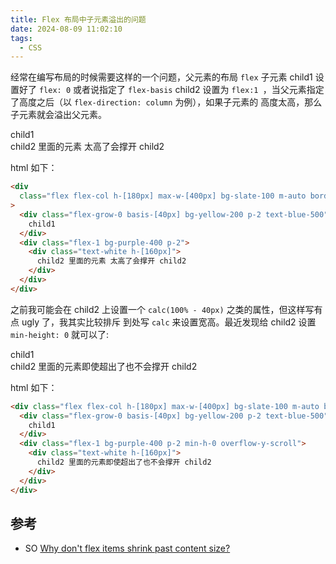 ```yaml
---
title: Flex 布局中子元素溢出的问题
date: 2024-08-09 11:02:10
tags:
  - CSS
---
```


经常在编写布局的时候需要这样的一个问题，父元素的布局 `flex` 子元素 child1 设置好了 `flex: 0` 或者说指定了 `flex-basis`
child2 设置为 `flex:1 `，当父元素指定了高度之后（以 `flex-direction: column` 为例），如果子元素的
高度太高，那么子元素就会溢出父元素。

<div class="mb-[60px] not-prose">
  <div class="flex flex-col h-[180px] max-w-[400px] bg-slate-100 m-auto border-dashed dark:border-gray-300 border-gray-600 border-2 rounded p-1">
    <div class="flex-grow-0 basis-[40px] bg-yellow-200 p-2 text-blue-500">
      child1
    </div>
    <div class="flex-1 bg-purple-400 p-2">
      <div class="text-white h-[160px]">
        child2 里面的元素 太高了会撑开 child2
      </div>
    </div>
  </div>
</div>

html 如下：

```html
<div
  class="flex flex-col h-[180px] max-w-[400px] bg-slate-100 m-auto border-dashed dark:border-gray-300 border-gray-600 border-2 rounded p-1"
>
  <div class="flex-grow-0 basis-[40px] bg-yellow-200 p-2 text-blue-500">
    child1
  </div>
  <div class="flex-1 bg-purple-400 p-2">
    <div class="text-white h-[160px]">
      child2 里面的元素 太高了会撑开 child2
    </div>
  </div>
</div>
```

之前我可能会在 child2 上设置一个 `calc(100% - 40px)` 之类的属性，但这样写有点 ugly 了，我其实比较排斥
到处写 `calc` 来设置宽高。最近发现给 child2 设置 `min-height: 0` 就可以了:

<div class="mb-[32px] not-prose">
  <div class="flex flex-col h-[180px] max-w-[400px] bg-slate-100 m-auto border-dashed dark:border-gray-300 border-gray-600 border-2 rounded p-1">
    <div class="flex-grow-0 basis-[40px] bg-yellow-200 p-2 text-blue-500">
      child1
    </div>
    <div class="flex-1 bg-purple-400 p-2 min-h-0 overflow-y-scroll">
      <div class="text-white h-[160px]">
        child2 里面的元素即使超出了也不会撑开 child2
      </div>
    </div>
  </div>
</div>

html 如下：

```html
<div class="flex flex-col h-[180px] max-w-[400px] bg-slate-100 m-auto border-dashed dark:border-gray-300 border-gray-600 border-2 rounded p-1">
  <div class="flex-grow-0 basis-[40px] bg-yellow-200 p-2 text-blue-500">
    child1
  </div>
  <div class="flex-1 bg-purple-400 p-2 min-h-0 overflow-y-scroll">
    <div class="text-white h-[160px]">
      child2 里面的元素即使超出了也不会撑开 child2
    </div>
  </div>
</div>
```

## 参考 

- SO [Why don't flex items shrink past content size?](https://stackoverflow.com/a/36247448)